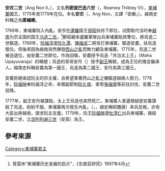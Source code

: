 '''安农二世'''（Ang Non II，{{bd|1739年||1779年}}），又名'''列密提巴迭六世'''（{{lang|km|រាមាធិបតីទី៦}}，Reamea Thibtey VI），[[柬埔寨|柬埔寨]]國王，1775年至1779年在位。本名'''安农'''（{{lang|km|អង្គនន់}}，Ang Non，又譯「安嫩」）。越南史料稱之為'''匿螉嫩'''。

1769年，柬埔寨陷入內亂。安农在[[暹羅|暹羅]]国王[[郑昭|郑昭]]扶持下即位，试图取代当时奉[[越南|越南]]为宗主国的国王[[乌迭二世|乌迭二世]]。<ref>曾莫休“柬埔寨历史发展的启示”，《东南亚研究》1997年4月</ref>鄭昭親率暹羅軍隊出兵柬埔寨助其奪位，將烏迭二世驅逐。1769年，[[阮福淳|阮福淳]]遣[[阮久潭|阮久潭]]、[[陳福成|陳福成]]二將攻打柬埔寨，驅逐安農，扶烏迭復位。但後來因為越南突然爆發[[西山之亂|西山之亂]]而無力顧及柬埔寨，1775年，烏迭二世被迫退位，由安農二世即位。作為回報，安農授予烏迭「共治太上王」（Maha Upayuvaraja）的稱號；烏迭的哥哥安丹（{{lang|km|អង្គតាំ}}）授予[[副王_(東南亞)|副王]]稱號，成為王位的推定繼承人。越南史料稱安農為第一國王、烏迭為第二國王、安丹為第三國王。

安農拒絕承認阮主的宗主權，且希望乘著西山之亂之機驅逐越南人勢力。1776年，[[阮福映|阮福映]]奉阮福淳之命，率領副節制[[阮久俊|阮久俊]]、掌奇[[張福慎|張福慎]]等前往討伐，安農二世投降。

1777年，副王安丹被謀殺，太上王烏迭也突然死亡。柬埔寨人普遍懷疑是安農謀殺了烏迭，紛紛不服，柬埔寨再次發生內亂。{{link-km|召華塔拉哈 (穆)|ចៅហ្វ៊ាមូ}}（{{lang|km|ចៅហ្វ៊ាមូ}}，{{lang|th|เจ้าฟ้าทะละหะ (มู)}}，越史稱昭錘謨）率兵反叛，亦有大臣出奔越南，請求阮主支援。1779年，阮王[[阮福映|阮福映]]遣[[杜清仁|杜清仁]]出兵柬埔寨，擒殺安農二世，立[[涅列列谢三世|涅列列谢三世]]（安英）為王。

== 參考來源 ==
{{reflist}}

{{S-start}}
{{s-hou|||1739年||1779年}}
{{s-reg}}
{{S-bef|before=[[烏迭二世|烏迭二世]]}}
{{s-ttl|title=[[柬埔寨君主列表|柬埔寨君主]]|years=1775年–1779年}}
{{S-aft|after=[[涅列列謝三世|涅列列謝三世（安英）]]}}
{{S-end}}

{{柬埔寨君主}}
[[Category:柬埔寨君主|Category:柬埔寨君主]]